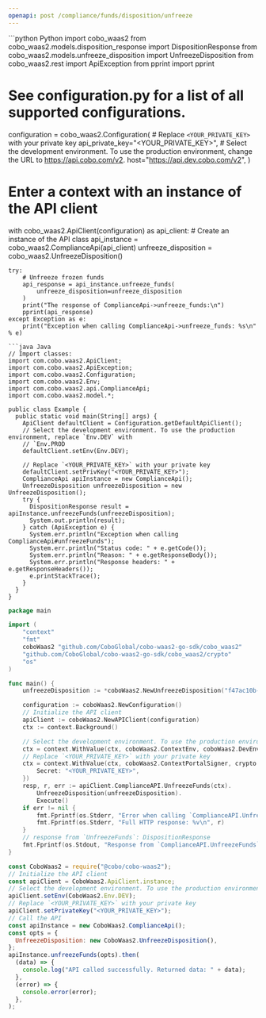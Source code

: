 ```yaml
---
openapi: post /compliance/funds/disposition/unfreeze
---
```


<RequestExample>
```python Python
import cobo_waas2
from cobo_waas2.models.disposition_response import DispositionResponse
from cobo_waas2.models.unfreeze_disposition import UnfreezeDisposition
from cobo_waas2.rest import ApiException
from pprint import pprint

# See configuration.py for a list of all supported configurations.
configuration = cobo_waas2.Configuration(
    # Replace `<YOUR_PRIVATE_KEY>` with your private key
    api_private_key="<YOUR_PRIVATE_KEY>",
    # Select the development environment. To use the production environment, change the URL to https://api.cobo.com/v2.
    host="https://api.dev.cobo.com/v2",
)
# Enter a context with an instance of the API client
with cobo_waas2.ApiClient(configuration) as api_client:
    # Create an instance of the API class
    api_instance = cobo_waas2.ComplianceApi(api_client)
    unfreeze_disposition = cobo_waas2.UnfreezeDisposition()

    try:
        # Unfreeze frozen funds
        api_response = api_instance.unfreeze_funds(
            unfreeze_disposition=unfreeze_disposition
        )
        print("The response of ComplianceApi->unfreeze_funds:\n")
        pprint(api_response)
    except Exception as e:
        print("Exception when calling ComplianceApi->unfreeze_funds: %s\n" % e)

```
```java Java
// Import classes:
import com.cobo.waas2.ApiClient;
import com.cobo.waas2.ApiException;
import com.cobo.waas2.Configuration;
import com.cobo.waas2.Env;
import com.cobo.waas2.api.ComplianceApi;
import com.cobo.waas2.model.*;

public class Example {
  public static void main(String[] args) {
    ApiClient defaultClient = Configuration.getDefaultApiClient();
    // Select the development environment. To use the production environment, replace `Env.DEV` with
    // `Env.PROD
    defaultClient.setEnv(Env.DEV);

    // Replace `<YOUR_PRIVATE_KEY>` with your private key
    defaultClient.setPrivKey("<YOUR_PRIVATE_KEY>");
    ComplianceApi apiInstance = new ComplianceApi();
    UnfreezeDisposition unfreezeDisposition = new UnfreezeDisposition();
    try {
      DispositionResponse result = apiInstance.unfreezeFunds(unfreezeDisposition);
      System.out.println(result);
    } catch (ApiException e) {
      System.err.println("Exception when calling ComplianceApi#unfreezeFunds");
      System.err.println("Status code: " + e.getCode());
      System.err.println("Reason: " + e.getResponseBody());
      System.err.println("Response headers: " + e.getResponseHeaders());
      e.printStackTrace();
    }
  }
}

```
```go Go
package main

import (
	"context"
	"fmt"
	coboWaas2 "github.com/CoboGlobal/cobo-waas2-go-sdk/cobo_waas2"
	"github.com/CoboGlobal/cobo-waas2-go-sdk/cobo_waas2/crypto"
	"os"
)

func main() {
	unfreezeDisposition := *coboWaas2.NewUnfreezeDisposition("f47ac10b-58cc-4372-a567-0e02b2c3d479")

	configuration := coboWaas2.NewConfiguration()
	// Initialize the API client
	apiClient := coboWaas2.NewAPIClient(configuration)
	ctx := context.Background()

	// Select the development environment. To use the production environment, replace coboWaas2.DevEnv with coboWaas2.ProdEnv
	ctx = context.WithValue(ctx, coboWaas2.ContextEnv, coboWaas2.DevEnv)
	// Replace `<YOUR_PRIVATE_KEY>` with your private key
	ctx = context.WithValue(ctx, coboWaas2.ContextPortalSigner, crypto.Ed25519Signer{
		Secret: "<YOUR_PRIVATE_KEY>",
	})
	resp, r, err := apiClient.ComplianceAPI.UnfreezeFunds(ctx).
		UnfreezeDisposition(unfreezeDisposition).
		Execute()
	if err != nil {
		fmt.Fprintf(os.Stderr, "Error when calling `ComplianceAPI.UnfreezeFunds``: %v\n", err)
		fmt.Fprintf(os.Stderr, "Full HTTP response: %v\n", r)
	}
	// response from `UnfreezeFunds`: DispositionResponse
	fmt.Fprintf(os.Stdout, "Response from `ComplianceAPI.UnfreezeFunds`: %v\n", resp)
}

```
```javascript JavaScript
const CoboWaas2 = require("@cobo/cobo-waas2");
// Initialize the API client
const apiClient = CoboWaas2.ApiClient.instance;
// Select the development environment. To use the production environment, replace `Env.DEV` with `Env.PROD`
apiClient.setEnv(CoboWaas2.Env.DEV);
// Replace `<YOUR_PRIVATE_KEY>` with your private key
apiClient.setPrivateKey("<YOUR_PRIVATE_KEY>");
// Call the API
const apiInstance = new CoboWaas2.ComplianceApi();
const opts = {
  UnfreezeDisposition: new CoboWaas2.UnfreezeDisposition(),
};
apiInstance.unfreezeFunds(opts).then(
  (data) => {
    console.log("API called successfully. Returned data: " + data);
  },
  (error) => {
    console.error(error);
  },
);

```
</RequestExample>
